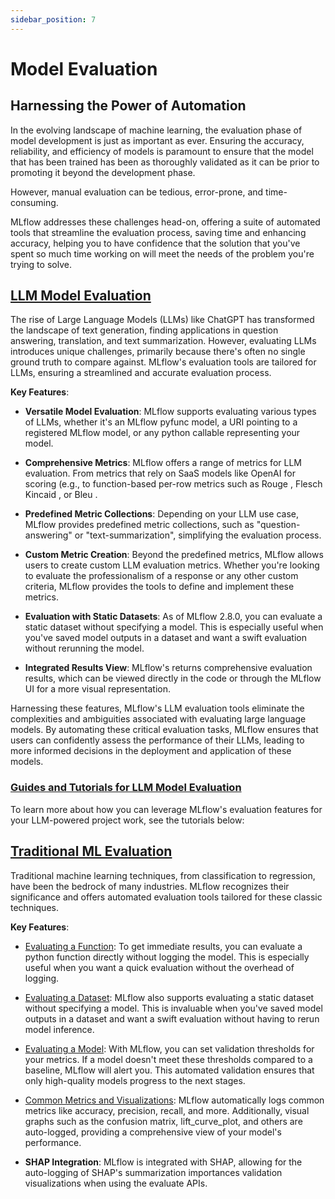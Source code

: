 ```yaml
---
sidebar_position: 7
---
```



# Model Evaluation

## Harnessing the Power of Automation

In the evolving landscape of machine learning, the evaluation phase of model development is just as important as ever.
Ensuring the accuracy, reliability, and efficiency of models is paramount to ensure that the model that has been trained has been as thoroughly
validated as it can be prior to promoting it beyond the development phase.

However, manual evaluation can be tedious, error-prone, and time-consuming.

MLflow addresses these challenges head-on, offering a suite of automated tools that streamline the evaluation process,
saving time and enhancing accuracy, helping you to have confidence that the solution that you've spent so much time working on will meet the
needs of the problem you're trying to solve.

## [LLM Model Evaluation](/llms/llm-evaluate)

The rise of Large Language Models (LLMs) like ChatGPT has transformed the landscape of text generation, finding applications in question answering, translation, and text summarization. However, evaluating LLMs introduces unique challenges, primarily because there's often no single ground truth to compare against. MLflow's evaluation tools are tailored for LLMs, ensuring a streamlined and accurate evaluation process.

**Key Features**:

- **Versatile Model Evaluation**: MLflow supports evaluating various types of LLMs, whether it's an MLflow pyfunc model, a URI pointing to a registered MLflow model, or any python callable representing your model.

- **Comprehensive Metrics**: MLflow offers a range of metrics for LLM evaluation. From metrics that rely on SaaS models like OpenAI for scoring (e.g., <APILink fn="mlflow.metrics.genai.answer_relevance" /> to function-based per-row metrics such as Rouge <APILink fn="mlflow.metrics.rougeL" />, Flesch Kincaid <APILink fn="mlflow.metrics.flesch_kincaid_grade_level" />, or Bleu <APILink fn="mlflow.metrics.bleu" />.

- **Predefined Metric Collections**: Depending on your LLM use case, MLflow provides predefined metric collections, such as "question-answering" or "text-summarization", simplifying the evaluation process.

- **Custom Metric Creation**: Beyond the predefined metrics, MLflow allows users to create custom LLM evaluation metrics. Whether you're looking to evaluate the professionalism of a response or any other custom criteria, MLflow provides the tools to define and implement these metrics.

- **Evaluation with Static Datasets**: As of MLflow 2.8.0, you can evaluate a static dataset without specifying a model. This is especially useful when you've saved model outputs in a dataset and want a swift evaluation without rerunning the model.

- **Integrated Results View**: MLflow's <APILink fn="mlflow.evaluate" /> returns comprehensive evaluation results, which can be viewed directly in the code or through the MLflow UI for a more visual representation.

Harnessing these features, MLflow's LLM evaluation tools eliminate the complexities and ambiguities associated with evaluating large language models. By automating these critical evaluation tasks, MLflow ensures that users can confidently assess the performance of their LLMs, leading to more informed decisions in the deployment and application of these models.

### [Guides and Tutorials for LLM Model Evaluation](#guides-and-tutorials-for-llm-model-evaluation)

To learn more about how you can leverage MLflow's evaluation features for your LLM-powered project work, see the tutorials below:

<CardGroup>
  <PageCard link="/llms/llm-evaluate/notebooks/rag-evaluation" headerText="RAG Evaluation" text="Learn how to evaluate a Retrieval Augmented Generation setup with MLflow Evaluate" />
  <PageCard link="/llms/llm-evaluate/notebooks/question-answering-evaluation.html" headerText="Question-Answering Evaluation" text="See a working example of how to evaluate the quality of an LLM Question-Answering solution" />
  <PageCard link="/llms/rag/notebooks/question-generation-retrieval-evaluation.html" headerText="RAG Question Generation Evaluation" text="See how to generate Questions for RAG generation and how to evaluate a RAG solution using MLflow" />
</CardGroup>

## [Traditional ML Evaluation](/models#model-evaluation)

Traditional machine learning techniques, from classification to regression, have been the bedrock of many industries. MLflow recognizes
their significance and offers automated evaluation tools tailored for these classic techniques.

**Key Features**:

- [Evaluating a Function](/models#evaluating-with-a-function): To get immediate results, you can evaluate a python function directly without logging the model. This is especially useful when you want a quick evaluation without the overhead of logging.

- [Evaluating a Dataset](/models#evaluating-with-a-static-dataset): MLflow also supports evaluating a static dataset without specifying a model. This is invaluable when you've saved model outputs in a dataset and want a swift evaluation without having to rerun model inference.

- [Evaluating a Model](/models#performing-model-validation): With MLflow, you can set validation thresholds for your metrics. If a model doesn't meet these thresholds compared to a baseline, MLflow will alert you. This automated validation ensures that only high-quality models progress to the next stages.

- [Common Metrics and Visualizations](/models#model-evaluation): MLflow automatically logs common metrics like accuracy, precision, recall, and more. Additionally, visual graphs such as the confusion matrix, lift_curve_plot, and others are auto-logged, providing a comprehensive view of your model's performance.

- **SHAP Integration**: MLflow is integrated with SHAP, allowing for the auto-logging of SHAP's summarization importances validation visualizations when using the evaluate APIs.
